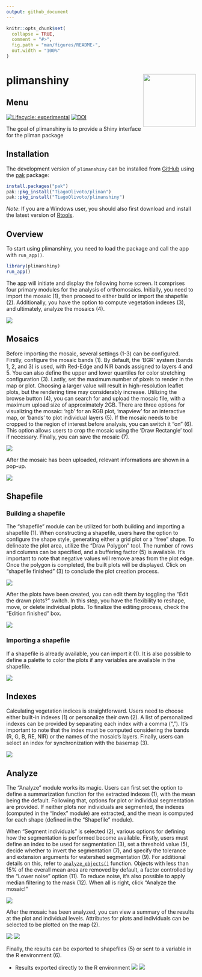 ```yaml
---
output: github_document
---
```


<!-- README.md is generated from README.Rmd. Please edit that file -->

```r
knitr::opts_chunk$set(
  collapse = TRUE,
  comment = "#>",
  fig.path = "man/figures/README-",
  out.width = "100%"
)
```

# plimanshiny <img src="man/figures/logo.png" align="right" height="140/"/>

## Menu 

<!-- badges: start -->

[![Lifecycle: experimental](https://img.shields.io/badge/lifecycle-experimental-orange.svg)](https://lifecycle.r-lib.org/articles/stages.html#experimental)
[![DOI](https://zenodo.org/badge/739532807.svg)](https://zenodo.org/doi/10.5281/zenodo.10476816)


<!-- badges: end -->

The goal of plimanshiny is to provide a Shiny interface for the pliman package

## Installation

The development version of `plimanshiny` can be installed from [GitHub](https://github.com/TiagoOlivoto/plimanshiny) using the [pak](https://github.com/r-lib/pak) package:

```r
install.packages("pak")
pak::pkg_install("TiagoOlivoto/pliman")
pak::pkg_install("TiagoOlivoto/plimanshiny")
```

*Note*: If you are a Windows user, you should also first download and install the latest version of [Rtools](https://cran.r-project.org/bin/windows/Rtools/).



## Overview
To start using plimanshiny, you need to load the package and call the app with `run_app()`.
```r
library(plimanshiny)
run_app()
```


The app will initiate and display the following home screen. It comprises four primary modules for the analysis of orthomosaics. Initially, you need to import the mosaic (1), then proceed to either build or import the shapefile (2). Additionally, you have the option to compute vegetation indexes (3), and ultimately, analyze the mosaics (4).

![](https://github.com/TiagoOlivoto/images/blob/master/plimanshiny/Slide4.JPG?raw=true)


## Mosaics



Before importing the mosaic, several settings (1-3) can be configured. Firstly, configure the mosaic bands (1). By default, the 'BGR' system (bands 1, 2, and 3) is used, with Red-Edge and NIR bands assigned to layers 4 and 5. You can also define the upper and lower quantiles for color stretching configuration (3). Lastly, set the maximum number of pixels to render in the map or plot. Choosing a larger value will result in high-resolution leaflet plots, but the rendering time may considerably increase. Utilizing the browse button (4), you can search for and upload the mosaic file, with a maximum upload size of approximately 2GB. There are three options for visualizing the mosaic: 'rgb' for an RGB plot, 'mapview' for an interactive map, or 'bands' to plot individual layers (5). If the mosaic needs to be cropped to the region of interest before analysis, you can switch it "on" (6). This option allows users to crop the mosaic using the 'Draw Rectangle' tool if necessary. Finally, you can save the mosaic (7).

![](https://github.com/TiagoOlivoto/images/blob/master/plimanshiny/Slide5.JPG?raw=true)

After the mosaic has been uploaded, relevant informations are shown in a pop-up.

![](https://github.com/TiagoOlivoto/images/blob/master/plimanshiny/mosaicinfo.jpg?raw=true)


## Shapefile
### Building a shapefile

The "shapefile" module can be utilized for both building and importing a shapefile (1). When constructing a shapefile, users have the option to configure the shape style, generating either a grid plot or a "free" shape. To delineate the plot area, utilize the "Draw Polygon" tool. The number of rows and columns can be specified, and a buffering factor (5) is available. It's important to note that negative values will remove areas from the plot edge. Once the polygon is completed, the built plots will be displayed. Click on "shapefile finished" (3) to conclude the plot creation process.

![](https://github.com/TiagoOlivoto/images/blob/master/plimanshiny/Slide6.JPG?raw=true)


After the plots have been created, you can edit them by toggling the "Edit the drawn plots?" switch. In this step, you have the flexibility to reshape, move, or delete individual plots. To finalize the editing process, check the "Edition finished" box.

![](https://github.com/TiagoOlivoto/images/blob/master/plimanshiny/Slide7.JPG?raw=true)


### Importing a shapefile
If a shapefile is already available, you can import it (1). It is also possible to define a palette to color the plots if any variables are available in the shapefile.


![](https://github.com/TiagoOlivoto/images/blob/master/plimanshiny/Slide8.JPG?raw=true)

## Indexes

Calculating vegetation indices is straightforward. Users need to choose either built-in indexes (1) or personalize their own (2). A list of personalized indexes can be provided by separating each index with a comma (","). It's important to note that the index must be computed considering the bands (R, G, B, RE, NIR) or the names of the mosaic's layers. Finally, users can select an index for synchronization with the basemap (3).


![](https://github.com/TiagoOlivoto/images/blob/master/plimanshiny/Slide9.JPG?raw=true)



## Analyze

The "Analyze" module works its magic. Users can first set the option to define a summarization function for the extracted indexes (1), with the mean being the default. Following that, options for plot or individual segmentation are provided. If neither plots nor individuals are segmented, the indexes (computed in the "Index" module) are extracted, and the mean is computed for each shape (defined in the "Shapefile" module).

When "Segment individuals" is selected (2), various options for defining how the segmentation is performed become available. Firstly, users must define an index to be used for segmentation (3), set a threshold value (5), decide whether to invert the segmentation (7), and specify the tolerance and extension arguments for watershed segmentation (9). For additional details on this, refer to [`analyze_objects()`](https://tiagoolivoto.github.io/pliman/reference/analyze_objects.html) function. Objects with less than 15% of the overall mean area are removed by default, a factor controlled by the "Lower noise" option (11). To reduce noise, it's also possible to apply median filtering to the mask (12). When all is right, click "Analyze the mosaic!"


![](https://github.com/TiagoOlivoto/images/blob/master/plimanshiny/Slide10.JPG?raw=true)
  
  
After the mosaic has been analyzed, you can view a summary of the results at the plot and individual levels. Attributes for plots and individuals can be selected to be plotted on the map (2).

![](https://github.com/TiagoOlivoto/images/blob/master/plimanshiny/Slide11.JPG?raw=true)
![](https://github.com/TiagoOlivoto/images/blob/master/plimanshiny/Slide12.JPG?raw=true)


 Finally, the results can be exported to shapefiles (5) or sent to a variable in the R environment (6).



* Results exported directly to the R environment
![](https://github.com/TiagoOlivoto/images/blob/master/plimanshiny/Slide13.JPG?raw=true)
![](https://github.com/TiagoOlivoto/images/blob/master/plimanshiny/Slide14.JPG?raw=true)



